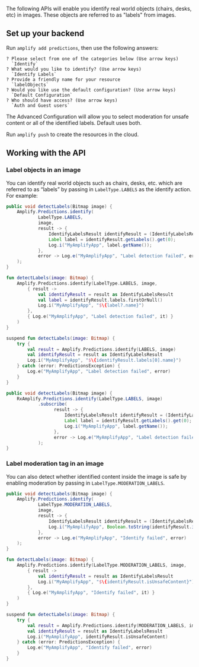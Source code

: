 The following APIs will enable you identify real world objects (chairs, desks, etc) in images. These objects are referred to as "labels" from images.

## Set up your backend

Run `amplify add predictions`, then use the following answers:

```console
? Please select from one of the categories below (Use arrow keys)
  `Identify`
? What would you like to identify? (Use arrow keys)
  `Identify Labels`
? Provide a friendly name for your resource
  `labelObjects`
? Would you like use the default configuration? (Use arrow keys)
  `Default Configuration`
? Who should have access? (Use arrow keys)
  `Auth and Guest users`
```

The Advanced Configuration will allow you to select moderation for unsafe content or all of the identified labels. Default uses both.

Run `amplify push` to create the resources in the cloud.

## Working with the API

### Label objects in an image

You can identify real world objects such as chairs, desks, etc. which are referred to as “labels” by passing in `LabelType.LABELS` as the identify action. For example:

<BlockSwitcher>
<Block name="Java">

```java
public void detectLabels(Bitmap image) {
    Amplify.Predictions.identify(
            LabelType.LABELS,
            image,
            result -> {
                IdentifyLabelsResult identifyResult = (IdentifyLabelsResult) result;
                Label label = identifyResult.getLabels().get(0);
                Log.i("MyAmplifyApp", label.getName());
            },
            error -> Log.e("MyAmplifyApp", "Label detection failed", error)
    );
}
```

</Block>
<Block name="Kotlin - Callbacks">

```kotlin
fun detectLabels(image: Bitmap) {
    Amplify.Predictions.identify(LabelType.LABELS, image,
        { result ->
            val identifyResult = result as IdentifyLabelsResult
            val label = identifyResult.labels.firstOrNull()
            Log.i("MyAmplifyApp", "$\{label?.name}")
        },
        { Log.e("MyAmplifyApp", "Label detection failed", it) }
    )
}
```

</Block>
<Block name="Kotlin - Coroutines">

```kotlin
suspend fun detectLabels(image: Bitmap) {
    try {
        val result = Amplify.Predictions.identify(LABELS, image)
        val identifyResult = result as IdentifyLabelsResult
        Log.i("MyAmplifyApp", "$\{identifyResult.labels[0].name}")
    } catch (error: PredictionsException) {
        Log.e("MyAmplifyApp", "Label detection failed", error)
    }
}
```

</Block>
<Block name="RxJava">

```java
public void detectLabels(Bitmap image) {
    RxAmplify.Predictions.identify(LabelType.LABELS, image)
            .subscribe(
                  result -> {
                      IdentifyLabelsResult identifyResult = (IdentifyLabelsResult) result;
                      Label label = identifyResult.getLabels().get(0);
                      Log.i("MyAmplifyApp", label.getName());
                  },
                  error -> Log.e("MyAmplifyApp", "Label detection failed", error)
            );
}
```

</Block>
</BlockSwitcher>

### Label moderation tag in an image

You can also detect whether identified content inside the image is safe by enabling moderation by passing in `LabelType.MODERATION_LABELS`.

<BlockSwitcher>
<Block name="Java">

```java
public void detectLabels(Bitmap image) {
    Amplify.Predictions.identify(
            LabelType.MODERATION_LABELS,
            image,
            result -> {
                IdentifyLabelsResult identifyResult = (IdentifyLabelsResult) result;
                Log.i("MyAmplifyApp", Boolean.toString(identifyResult.isUnsafeContent()));
            },
            error -> Log.e("MyAmplifyApp", "Identify failed", error)
    );
}
```

</Block>
<Block name="Kotlin - Callbacks">

```kotlin
fun detectLabels(image: Bitmap) {
    Amplify.Predictions.identify(LabelType.MODERATION_LABELS, image,
        { result ->
            val identifyResult = result as IdentifyLabelsResult
            Log.i("MyAmplifyApp", "$\{identifyResult.isUnsafeContent}")
        },
        { Log.e("MyAmplifyApp", "Identify failed", it) }
    )
}
```

</Block>
<Block name="Kotlin - Coroutines">

```kotlin
suspend fun detectLabels(image: Bitmap) {
    try {
        val result = Amplify.Predictions.identify(MODERATION_LABELS, image)
        val identifyResult = result as IdentifyLabelsResult
        Log.i("MyAmplifyApp", identifyResult.isUnsafeContent)
    } catch (error: PredictionsException) {
        Log.e("MyAmplifyApp", "Identify failed", error)
    }
}
```

</Block>
</BlockSwitcher>
